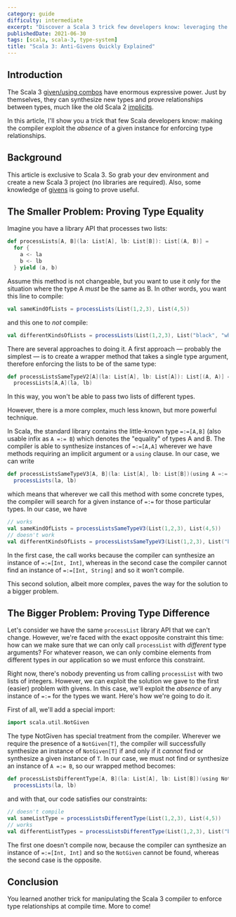 ```yaml
---
category: guide
difficulty: intermediate
excerpt: "Discover a Scala 3 trick few developers know: leveraging the absence of a given instance to enforce type constraints"
publishedDate: 2021-06-30
tags: [scala, scala-3, type-system]
title: "Scala 3: Anti-Givens Quickly Explained"
---
```


## Introduction

The Scala 3 [given/using combos](/articles/scala-3-given-and-using-clauses) have enormous expressive power. Just by themselves, they can synthesize new types and prove relationships between types, much like the old Scala 2 [implicits](/articles/scala-3-givens-vs-implicits).

In this article, I'll show you a trick that few Scala developers know: making the compiler exploit the _absence_ of a given instance for enforcing type relationships.

## Background

This article is exclusive to Scala 3. So grab your dev environment and create a new Scala 3 project (no libraries are required). Also, some knowledge of [givens](/articles/scala-3-given-and-using-clauses) is going to prove useful.

## The Smaller Problem: Proving Type Equality

Imagine you have a library API that processes two lists:

```scala
def processLists[A, B](la: List[A], lb: List[B]): List[(A, B)] =
  for {
    a <- la
    b <- lb
  } yield (a, b)
```

Assume this method is not changeable, but you want to use it only for the situation where the type A _must_ be the same as B. In other words, you want this line to compile:

```scala
val sameKindOfLists = processLists(List(1,2,3), List(4,5))
```

and this one to _not_ compile:

```scala
val differentKindsOfLists = processLists(List(1,2,3), List("black", "white"))
```

There are several approaches to doing it. A first approach &mdash; probably the simplest &mdash; is to create a wrapper method that takes a single type argument, therefore enforcing the lists to be of the same type:

```scala
def processListsSameTypeV2[A](la: List[A], lb: List[A]): List[(A, A)] =
  processLists[A,A](la, lb)
```

In this way, you won't be able to pass two lists of different types.

However, there is a more complex, much less known, but more powerful technique.

In Scala, the standard library contains the little-known type `=:=[A,B]` (also usable infix as `A =:= B`) which denotes the "equality" of types A and B. The compiler is able to synthesize instances of `=:=[A,A]` wherever we have methods requiring an implicit argument or a `using` clause. In our case, we can write

```scala
def processListsSameTypeV3[A, B](la: List[A], lb: List[B])(using A =:= B): List[(A, B)] =
  processLists(la, lb)
```

which means that wherever we call this method with some concrete types, the compiler will search for a given instance of `=:=` for those particular types. In our case, we have

```scala
// works
val sameKindOfLists = processListsSameTypeV3(List(1,2,3), List(4,5))
// doesn't work
val differentKindsOfLists = processListsSameTypeV3(List(1,2,3), List("black", "white"))
```

In the first case, the call works because the compiler can synthesize an instance of `=:=[Int, Int]`, whereas in the second case the compiler cannot find an instance of `=:=[Int, String]` and so it won't compile.

This second solution, albeit more complex, paves the way for the solution to a bigger problem.

## The Bigger Problem: Proving Type Difference

Let's consider we have the same `processList` library API that we can't change. However, we're faced with the exact opposite constraint this time: how can we make sure that we can only call `processList` with _different_ type arguments? For whatever reason, we can only combine elements from different types in our application so we must enforce this constraint.

Right now, there's nobody preventing us from calling `processList` with two lists of integers. However, we can exploit the solution we gave to the first (easier) problem with givens. In this case, we'll exploit the _absence_ of any instance of `=:=` for the types we want. Here's how we're going to do it.

First of all, we'll add a special import:

```scala
import scala.util.NotGiven
```

The type NotGiven has special treatment from the compiler. Wherever we require the presence of a `NotGiven[T]`, the compiler will successfully synthesize an instance of `NotGiven[T]` if and only if it _cannot_ find or synthesize a given instance of `T`. In our case, we must not find or synthesize an instance of `A =:= B`, so our wrapped method becomes:

```scala
def processListsDifferentType[A, B](la: List[A], lb: List[B])(using NotGiven[A =:= B]): List[(A, B)] =
  processLists(la, lb)
```

and with that, our code satisfies our constraints:

```scala
// doesn't compile
val sameListType = processListsDifferentType(List(1,2,3), List(4,5))
// works
val differentListTypes = processListsDifferentType(List(1,2,3), List("black", "white"))
```

The first one doesn't compile now, because the compiler can synthesize an instance of `=:=[Int, Int]` and so the `NotGiven` cannot be found, whereas the second case is the opposite.

## Conclusion

You learned another trick for manipulating the Scala 3 compiler to enforce type relationships at compile time. More to come!
